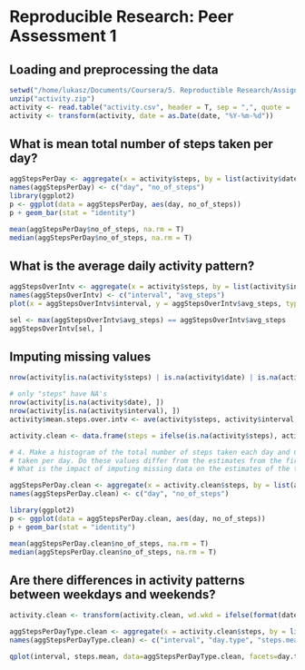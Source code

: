 # Reproducible Research: Peer Assessment 1


## Loading and preprocessing the data
```r
setwd("/home/lukasz/Documents/Coursera/5. Reproductible Research/Assignment1/github/RepData_PeerAssessment1")
unzip("activity.zip")
activity <- read.table("activity.csv", header = T, sep = ",", quote = '"' )
activity <- transform(activity, date = as.Date(date, "%Y-%m-%d"))
```

## What is mean total number of steps taken per day?

```r
aggStepsPerDay <- aggregate(x = activity$steps, by = list(activity$date), FUN = sum)
names(aggStepsPerDay) <- c("day", "no_of_steps")
library(ggplot2)
p <- ggplot(data = aggStepsPerDay, aes(day, no_of_steps)) 
p + geom_bar(stat = "identity")

mean(aggStepsPerDay$no_of_steps, na.rm = T)
median(aggStepsPerDay$no_of_steps, na.rm = T)
```

## What is the average daily activity pattern?

```r
aggStepsOverIntv <- aggregate(x = activity$steps, by = list(activity$interval), FUN = function(x) mean(x, na.rm = T) )
names(aggStepsOverIntv) <- c("interval", "avg_steps")
plot(x = aggStepsOverIntv$interval, y = aggStepsOverIntv$avg_steps, type = "l", xlab = "Interval", ylab = "Average number of steps")

sel <- max(aggStepsOverIntv$avg_steps) == aggStepsOverIntv$avg_steps
aggStepsOverIntv[sel, ]
```


## Imputing missing values

```r
nrow(activity[is.na(activity$steps) | is.na(activity$date) | is.na(activity$interval), ])

# only "steps" have NA's
nrow(activity[is.na(activity$date), ])
nrow(activity[is.na(activity$interval), ])
activity$mean.steps.over.intv <- ave(activity$steps, activity$interval, FUN=function(x) mean(x, na.rm = T))

activity.clean <- data.frame(steps = ifelse(is.na(activity$steps), activity$mean.steps.over.intv, activity$steps), date = activity$date, interval = activity$interval)

# 4. Make a histogram of the total number of steps taken each day and Calculate and report the mean and median total number of steps
# taken per day. Do these values differ from the estimates from the first part of the assignment? 
# What is the impact of imputing missing data on the estimates of the total daily number of steps?

aggStepsPerDay.clean <- aggregate(x = activity.clean$steps, by = list(activity.clean$date), FUN = sum)
names(aggStepsPerDay.clean) <- c("day", "no_of_steps")

library(ggplot2)
p <- ggplot(data = aggStepsPerDay.clean, aes(day, no_of_steps)) 
p + geom_bar(stat = "identity")

mean(aggStepsPerDay.clean$no_of_steps, na.rm = T)
median(aggStepsPerDay.clean$no_of_steps, na.rm = T)
```

## Are there differences in activity patterns between weekdays and weekends?

```r
activity.clean <- transform(activity.clean, wd.wkd = ifelse(format(date, "%w") %in% c("5", "6"), "weekend", "weekday") )

aggStepsPerDayType.clean <- aggregate(x = activity.clean$steps, by = list(activity.clean$interval, activity.clean$wd.wkd), FUN = mean)
names(aggStepsPerDayType.clean) <- c("interval", "day.type", "steps.mean")

qplot(interval, steps.mean, data=aggStepsPerDayType.clean, facets=day.type~., geom = "line")
```
